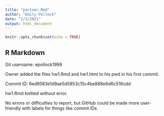 ```yaml
---
title: "partner.Rmd"
author: "Emily Pollock"
date: "2/3/2021"
output: html_document
---
```


```r
knitr::opts_chunk$set(echo = TRUE)
```

## R Markdown

Git username: epollock1999

Owner added the files hw1.Rmd and hw1.html to his pwd in his first commit.

Commit ID: 6ed9583e1d9ae5d5853c15c4be888e6d6c516cdd

hw1.Rmd knitted without error.

No errors or difficulties to report, but GitHub could be made more user-friendly with labels for things like commit IDs.



